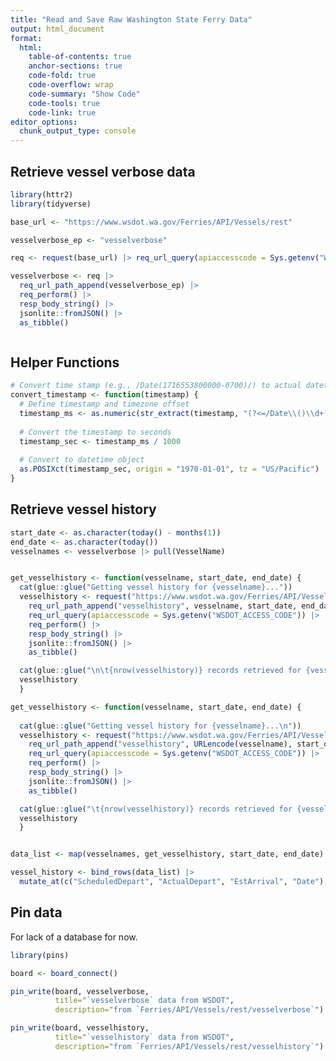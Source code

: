```yaml
---
title: "Read and Save Raw Washington State Ferry Data"
output: html_document
format:
  html:
    table-of-contents: true
    anchor-sections: true
    code-fold: true
    code-overflow: wrap
    code-summary: "Show Code"
    code-tools: true
    code-link: true
editor_options: 
  chunk_output_type: console
---
```


## Retrieve vessel verbose data

```r
library(httr2)
library(tidyverse)

base_url <- "https://www.wsdot.wa.gov/Ferries/API/Vessels/rest"

vesselverbose_ep <- "vesselverbose"

req <- request(base_url) |> req_url_query(apiaccesscode = Sys.getenv("WSDOT_ACCESS_CODE"))

vesselverbose <- req |> 
  req_url_path_append(vesselverbose_ep) |> 
  req_perform() |> 
  resp_body_string() |> 
  jsonlite::fromJSON() |> 
  as_tibble()



```

## Helper Functions

```r
# Convert time stamp (e.g., /Date(1716553800000-0700)/) to actual datetime
convert_timestamp <- function(timestamp) {
  # Define timestamp and timezone offset
  timestamp_ms <- as.numeric(str_extract(timestamp, "(?<=/Date\\()\\d+(?=[-+])"))
  
  # Convert the timestamp to seconds
  timestamp_sec <- timestamp_ms / 1000
  
  # Convert to datetime object
  as.POSIXct(timestamp_sec, origin = "1970-01-01", tz = "US/Pacific")
}

```


## Retrieve vessel history

```r

start_date <- as.character(today() - months(1))
end_date <- as.character(today())
vesselnames <- vesselverbose |> pull(VesselName)


get_vesselhistory <- function(vesselname, start_date, end_date) {
  cat(glue::glue("Getting vessel history for {vesselname}..."))
  vesselhistory <- request("https://www.wsdot.wa.gov/Ferries/API/Vessels/rest") |> 
    req_url_path_append("vesselhistory", vesselname, start_date, end_date) |> 
    req_url_query(apiaccesscode = Sys.getenv("WSDOT_ACCESS_CODE")) |> 
    req_perform() |> 
    resp_body_string() |> 
    jsonlite::fromJSON() |> 
    as_tibble()

  cat(glue::glue("\n\t{nrow(vesselhistory)} records retrieved for {vesselname}."))
  vesselhistory
  }

get_vesselhistory <- function(vesselname, start_date, end_date) {
  
  cat(glue::glue("Getting vessel history for {vesselname}...\n"))
  vesselhistory <- request("https://www.wsdot.wa.gov/Ferries/API/Vessels/rest") |> 
    req_url_path_append("vesselhistory", URLencode(vesselname), start_date, end_date) |> 
    req_url_query(apiaccesscode = Sys.getenv("WSDOT_ACCESS_CODE")) |> 
    req_perform() |> 
    resp_body_string() |> 
    jsonlite::fromJSON() |> 
    as_tibble()

  cat(glue::glue("\t{nrow(vesselhistory)} records retrieved for {vesselname}"),"\n")
  vesselhistory
  }


data_list <- map(vesselnames, get_vesselhistory, start_date, end_date)

vessel_history <- bind_rows(data_list) |> 
  mutate_at(c("ScheduledDepart", "ActualDepart", "EstArrival", "Date"), convert_timestamp)


```

## Pin data 
For lack of a database for now. 

```r
library(pins)

board <- board_connect()

pin_write(board, vesselverbose, 
          title="`vesselverbose` data from WSDOT", 
          description="from `Ferries/API/Vessels/rest/vesselverbose`")

pin_write(board, vesselhistory,
          title="`vesselhistory` data from WSDOT",
          description="from `Ferries/API/Vessels/rest/vesselhistory`")

```

